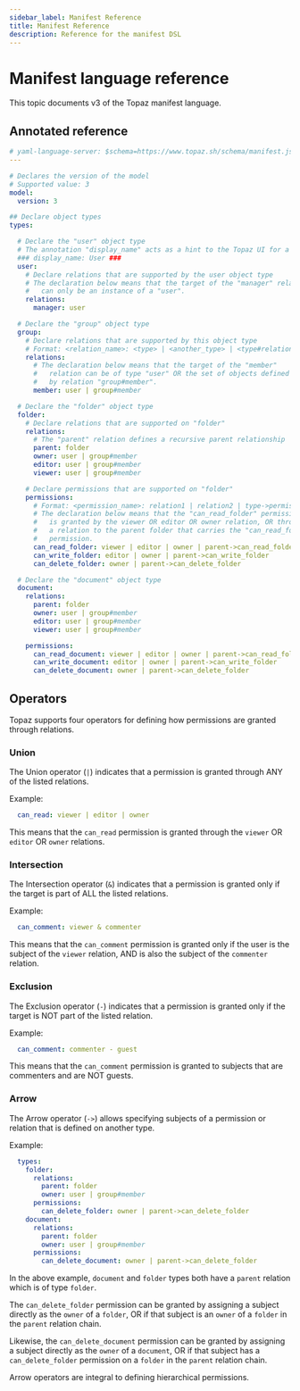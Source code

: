 ```yaml
---
sidebar_label: Manifest Reference
title: Manifest Reference
description: Reference for the manifest DSL
---
```


# Manifest language reference

This topic documents v3 of the Topaz manifest language.

## Annotated reference

```yaml
# yaml-language-server: $schema=https://www.topaz.sh/schema/manifest.json
---

# Declares the version of the model
# Supported value: 3
model:
  version: 3

## Declare object types
types:

  # Declare the "user" object type
  # The annotation "display_name" acts as a hint to the Topaz UI for a display name for this type
  ### display_name: User ###
  user:
    # Declare relations that are supported by the user object type
    # The declaration below means that the target of the "manager" relation
    #   can only be an instance of a "user".
    relations:
      manager: user

  # Declare the "group" object type
  group:
    # Declare relations that are supported by this object type
    # Format: <relation_name>: <type> | <another_type> | <type#relation>
    relations:
      # The declaration below means that the target of the "member"
      #   relation can be of type "user" OR the set of objects defined
      #   by relation "group#member".
      member: user | group#member

  # Declare the "folder" object type
  folder:
    # Declare relations that are supported on "folder"
    relations:
      # The "parent" relation defines a recursive parent relationship
      parent: folder
      owner: user | group#member
      editor: user | group#member
      viewer: user | group#member

    # Declare permissions that are supported on "folder"
    permissions:
      # Format: <permission_name>: relation1 | relation2 | type->permission
      # The declaration below means that the "can_read_folder" permission
      #   is granted by the viewer OR editor OR owner relation, OR through
      #   a relation to the parent folder that carries the "can_read_folder"
      #   permission.
      can_read_folder: viewer | editor | owner | parent->can_read_folder
      can_write_folder: editor | owner | parent->can_write_folder
      can_delete_folder: owner | parent->can_delete_folder

  # Declare the "document" object type
  document:
    relations:
      parent: folder
      owner: user | group#member
      editor: user | group#member
      viewer: user | group#member

    permissions:
      can_read_document: viewer | editor | owner | parent->can_read_folder
      can_write_document: editor | owner | parent->can_write_folder
      can_delete_document: owner | parent->can_delete_folder
```

## Operators

Topaz supports four operators for defining how permissions are granted through relations.

### Union

The Union operator (`|`) indicates that a permission is granted through ANY of the listed relations.

Example:

```yaml
  can_read: viewer | editor | owner
```

This means that the `can_read` permission is granted through the `viewer` OR `editor` OR `owner` relations.

### Intersection

The Intersection operator (`&`) indicates that a permission is granted only if the target is part of ALL the listed relations.

Example:

```yaml
  can_comment: viewer & commenter
```

This means that the `can_comment` permission is granted only if the user is the subject of the `viewer` relation, AND is also the subject of the `commenter` relation.

### Exclusion

The Exclusion operator (`-`) indicates that a permission is granted only if the target is NOT part of the listed relation.

Example:

```yaml
  can_comment: commenter - guest
```

This means that the `can_comment` permission is granted to subjects that are commenters and are NOT guests.

### Arrow

The Arrow operator (`->`) allows specifying subjects of a permission or relation that is defined on another type.

Example:

```yaml
  types:
    folder:
      relations:
        parent: folder
        owner: user | group#member
      permissions:
        can_delete_folder: owner | parent->can_delete_folder
    document:
      relations:
        parent: folder
        owner: user | group#member
      permissions:
        can_delete_document: owner | parent->can_delete_folder
```

In the above example, `document` and `folder` types both have a `parent` relation which is of type `folder`.

The `can_delete_folder` permission can be granted by assigning a subject directly as the `owner` of a `folder`, OR if that subject is an `owner` of a `folder` in the `parent` relation chain.

Likewise, the `can_delete_document` permission can be granted by assigning a subject directly as the `owner` of a `document`, OR if that subject has a `can_delete_folder` permission on a  `folder` in the `parent` relation chain.

Arrow operators are integral to defining hierarchical permissions.

